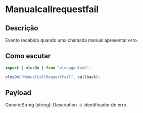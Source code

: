 # Manualcallrequestfail

## Descrição

Evento recebido quando uma chamada manual apresentar erro.

## Como escutar

```js copy
import { olosOn } from "olosagentsdk";

olosOn("ManualCallRequestFail", callback);
```

## Payload

GenericString (string): Description -> identificador do erro.
